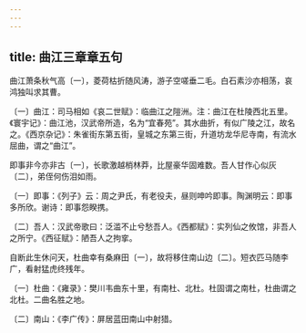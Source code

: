 ```yaml
---
---
---
```

title: 曲江三章章五句
---




曲江萧条秋气高〔一〕，菱荷枯折随风涛，游子空嗟垂二毛。白石素沙亦相荡，哀鸿独叫求其曹。

〔一〕曲江：司马相如《哀二世赋》：临曲江之隑洲。注：曲江在杜陵西北五里。《寰宇记》：曲江池，汉武帝所造，名为“宜春苑”。其水曲折，有似广陵之江，故名之。《西京杂记》：朱雀街东第五街，皇城之东第三街，升道坊龙华尼寺南，有流水屈曲，谓之“曲江”。

即事非今亦非古〔一〕，长歌激越梢林莽，比屋豪华固难数。吾人甘作心似灰〔二〕，弟侄何伤泪如雨。

〔一〕即事：《列子》云：周之尹氏，有老役夫，昼则呻吟即事。陶渊明云：即事多所欣。谢诗：即事怨睽携。

〔二〕吾人：汉武帝歌曰：泛滥不止兮愁吾人。《西都赋》：实列仙之攸馆，非吾人之所宁。《西征赋》：陋吾人之拘挛。

自断此生休问天，杜曲幸有桑麻田〔一〕，故将移住南山边〔二〕。短衣匹马随李广，看射猛虎终残年。

〔一〕杜曲：《雍录》：樊川韦曲东十里，有南杜、北杜。杜固谓之南杜，杜曲谓之北杜。二曲名胜之地。

〔二〕南山：《李广传》：屏居蓝田南山中射猎。